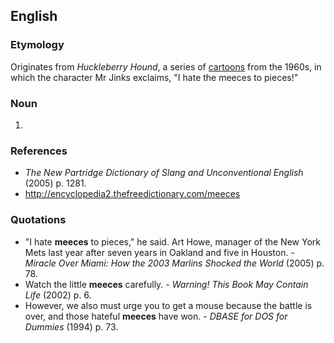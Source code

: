 ==English==

===Etymology===
Originates from ''Huckleberry Hound'', a series of [[cartoon]]s from the 1960s, in which the character Mr Jinks exclaims, "I hate the meeces to pieces!"

===Noun===
{{en-noun|''[[plurale tantum]]''}}

# {{nonstandard|childish}} {{plural of|[[mice]]}}

===References===
* ''The New Partridge Dictionary of Slang and Unconventional English'' (2005) p. 1281.
* http://encyclopedia2.thefreedictionary.com/meeces

===Quotations===
* "I hate '''meeces''' to pieces," he said. Art Howe, manager of the New York Mets last year after seven years in Oakland and five in Houston. - ''Miracle Over Miami: How the 2003 Marlins Shocked the World'' (2005) p. 78.
* Watch the little '''meeces''' carefully. - ''Warning! This Book May Contain Life'' (2002) p. 6.
* However, we also must urge you to get a mouse because the battle is over, and those hateful '''meeces''' have won. - ''DBASE for DOS for Dummies'' (1994) p. 73.